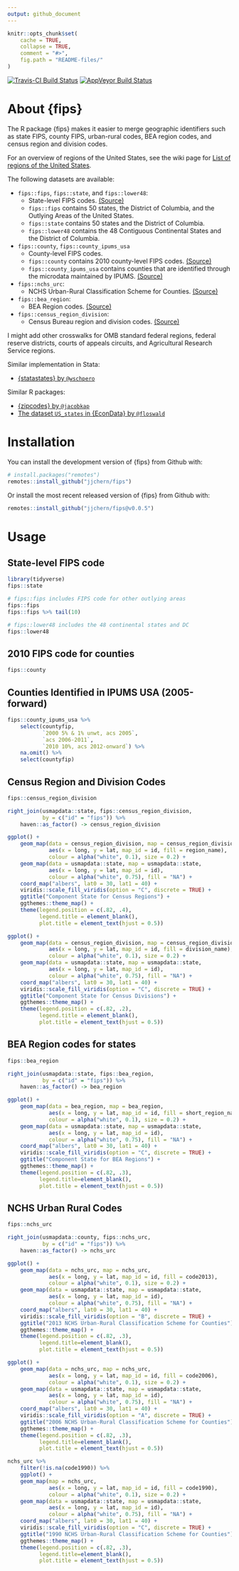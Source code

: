 ```yaml
---
output: github_document
---
```


<!-- README.md is generated from README.Rmd. Please edit that file -->

```r
knitr::opts_chunk$set(
    cache = TRUE,
    collapse = TRUE,
    comment = "#>",
    fig.path = "README-files/"
)
```

[![Travis-CI Build Status](https://travis-ci.org/jjchern/fips.svg?branch=master)](https://travis-ci.org/jjchern/fips)
[![AppVeyor Build Status](https://ci.appveyor.com/api/projects/status/github/jjchern/fips?branch=master&svg=true)](https://ci.appveyor.com/project/jjchern/fips)

# About {fips}

The R package {fips} makes it easier to merge geographic identifiers such as state FIPS, county FIPS, urban-rural codes, BEA region codes, and census region and division codes. 

For an overview of regions of the United States, see the wiki page for [List of regions of the United States](https://en.wikipedia.org/wiki/List_of_regions_of_the_United_States). 

The following datasets are available:

- `fips::fips`, `fips::state`, and `fips::lower48`: 
    - State-level FIPS codes. [(Source)](https://www.census.gov/geo/reference/ansi_statetables.html)
    - `fips::fips` contains 50 states, the District of Columbia, and the Outlying Areas of the United States.
    - `fips::state` contains 50 states and the District of Columbia.
    - `fips::lower48` contains the 48 Contiguous Continental States and the District of Columbia.

- `fips::county`, `fips::county_ipums_usa`
    - County-level FIPS codes.
    - `fips::county` contains 2010 county-level FIPS codes. [(Source)](https://www.census.gov/geo/reference/codes/cou.html)
    - `fips::county_ipums_usa` contains counties that are identified through the microdata maintained by IPUMS. [(Source)](https://usa.ipums.org/usa-action/variables/COUNTYFIP#description_section)
    
- `fips::nchs_urc`: 
    - NCHS Urban-Rural Classification Scheme for Counties. [(Source)](https://www.cdc.gov/nchs/data_access/urban_rural.htm)
    
- `fips::bea_region`:
    - BEA Region codes. [(Source)](https://www.bea.gov/regional/docs/regions.cfm)
    
- `fips::census_region_division`:
    - Census Bureau region and division codes. [(Source)](https://www2.census.gov/programs-surveys/popest/geographies/2015/state-geocodes-v2015.txt)
    
I might add other crosswalks for OMB standard federal regions, federal reserve districts, courts of appeals circuits, and Agricultural Research Service regions.
    
Similar implementation in Stata:

- [{statastates} by `@wschpero`](https://github.com/wschpero/statastates)

Similar R packages:

- [{zipcodes} by `@jacobkap`](https://github.com/jacobkap/zipcodes)
- [The dataset `US_states` in {EconData} by `@floswald`](https://github.com/floswald/EconData)

# Installation

You can install the development version of {fips} from Github with:

``` r
# install.packages("remotes")
remotes::install_github("jjchern/fips")
```

Or install the most recent released version of {fips} from Github with:

``` r
remotes::install_github("jjchern/fips@v0.0.5")
```

# Usage

## State-level FIPS code

```r
library(tidyverse)
fips::state

# fips::fips includes FIPS code for other outlying areas
fips::fips 
fips::fips %>% tail(10)

# fips::lower48 includes the 48 continental states and DC
fips::lower48
```

## 2010 FIPS code for counties

```r
fips::county
```

## Counties Identified in IPUMS USA (2005-forward)

```r
fips::county_ipums_usa %>% 
    select(countyfip, 
           `2000 5% & 1% unwt, acs 2005`,
           `acs 2006-2011`, 
           `2010 10%, acs 2012-onward`) %>% 
    na.omit() %>% 
    select(countyfip)
```

## Census Region and Division Codes

```r
fips::census_region_division
```

```r
right_join(usmapdata::state, fips::census_region_division,
           by = c("id" = "fips")) %>% 
    haven::as_factor() -> census_region_division

ggplot() +
    geom_map(data = census_region_division, map = census_region_division,
             aes(x = long, y = lat, map_id = id, fill = region_name),
             colour = alpha("white", 0.1), size = 0.2) +
    geom_map(data = usmapdata::state, map = usmapdata::state,
             aes(x = long, y = lat, map_id = id),
             colour = alpha("white", 0.75), fill = "NA") +        
    coord_map("albers", lat0 = 30, lat1 = 40) +
    viridis::scale_fill_viridis(option = "C", discrete = TRUE) +
    ggtitle("Component State for Census Regions") +
    ggthemes::theme_map() +
    theme(legend.position = c(.82, .4),
          legend.title = element_blank(), 
          plot.title = element_text(hjust = 0.5))
```

```r
ggplot() +
    geom_map(data = census_region_division, map = census_region_division,
             aes(x = long, y = lat, map_id = id, fill = division_name),
             colour = alpha("white", 0.1), size = 0.2) +
    geom_map(data = usmapdata::state, map = usmapdata::state,
             aes(x = long, y = lat, map_id = id),
             colour = alpha("white", 0.75), fill = "NA") +        
    coord_map("albers", lat0 = 30, lat1 = 40) +
    viridis::scale_fill_viridis(option = "C", discrete = TRUE) +
    ggtitle("Component State for Census Divisions") +
    ggthemes::theme_map() +
    theme(legend.position = c(.82, .2),
          legend.title = element_blank(), 
          plot.title = element_text(hjust = 0.5))
```

## BEA Region codes for states

```r
fips::bea_region
```

```r

right_join(usmapdata::state, fips::bea_region,
           by = c("id" = "fips")) %>% 
    haven::as_factor() -> bea_region

ggplot() +
    geom_map(data = bea_region, map = bea_region,
             aes(x = long, y = lat, map_id = id, fill = short_region_name),
             colour = alpha("white", 0.1), size = 0.2) +
    geom_map(data = usmapdata::state, map = usmapdata::state,
             aes(x = long, y = lat, map_id = id),
             colour = alpha("white", 0.75), fill = "NA") +        
    coord_map("albers", lat0 = 30, lat1 = 40) +
    viridis::scale_fill_viridis(option = "C", discrete = TRUE) +
    ggtitle("Component State for BEA Regions") +
    ggthemes::theme_map() +
    theme(legend.position = c(.82, .3),
          legend.title=element_blank(), 
          plot.title = element_text(hjust = 0.5))
```

## NCHS Urban Rural Codes

```r
fips::nchs_urc
```

```r

right_join(usmapdata::county, fips::nchs_urc,
           by = c("id" = "fips")) %>% 
    haven::as_factor() -> nchs_urc

ggplot() +
    geom_map(data = nchs_urc, map = nchs_urc,
             aes(x = long, y = lat, map_id = id, fill = code2013),
             colour = alpha("white", 0.1), size = 0.2) +
    geom_map(data = usmapdata::state, map = usmapdata::state,
             aes(x = long, y = lat, map_id = id),
             colour = alpha("white", 0.75), fill = "NA") +        
    coord_map("albers", lat0 = 30, lat1 = 40) +
    viridis::scale_fill_viridis(option = "B", discrete = TRUE) +
    ggtitle("2013 NCHS Urban-Rural Classification Scheme for Counties") +
    ggthemes::theme_map() +
    theme(legend.position = c(.82, .3),
          legend.title=element_blank(), 
          plot.title = element_text(hjust = 0.5))
```

```r

ggplot() +
    geom_map(data = nchs_urc, map = nchs_urc,
             aes(x = long, y = lat, map_id = id, fill = code2006),
             colour = alpha("white", 0.1), size = 0.2) +
    geom_map(data = usmapdata::state, map = usmapdata::state,
             aes(x = long, y = lat, map_id = id),
             colour = alpha("white", 0.75), fill = "NA") + 
    coord_map("albers", lat0 = 30, lat1 = 40) +
    viridis::scale_fill_viridis(option = "A", discrete = TRUE) +
    ggtitle("2006 NCHS Urban-Rural Classification Scheme for Counties") +
    ggthemes::theme_map() +
    theme(legend.position = c(.82, .3),
          legend.title=element_blank(), 
          plot.title = element_text(hjust = 0.5))
```

```r

nchs_urc %>% 
    filter(!is.na(code1990)) %>% 
    ggplot() +
    geom_map(map = nchs_urc,
             aes(x = long, y = lat, map_id = id, fill = code1990),
             colour = alpha("white", 0.1), size = 0.2) +
    geom_map(data = usmapdata::state, map = usmapdata::state,
             aes(x = long, y = lat, map_id = id),
             colour = alpha("white", 0.75), fill = "NA") +        
    coord_map("albers", lat0 = 30, lat1 = 40) +
    viridis::scale_fill_viridis(option = "C", discrete = TRUE) +
    ggtitle("1990 NCHS Urban-Rural Classification Scheme for Counties") +
    ggthemes::theme_map() +
    theme(legend.position = c(.82, .3),
          legend.title=element_blank(), 
          plot.title = element_text(hjust = 0.5))
```
